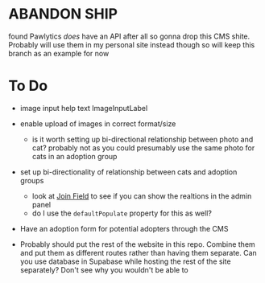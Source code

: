 # ABANDON SHIP
found Pawlytics *does* have an API after all so gonna drop this CMS shite. Probably will use them in my personal
site instead though so will keep this branch as an example for now

# To Do
- image input help text ImageInputLabel
- enable upload of images in correct format/size
  - is it worth setting up bi-directional relationship between photo and cat? probably not as you could presumably
  use the same photo for cats in an adoption group
- set up bi-directionality of relationship between cats and adoption groups
  - look at [Join Field](https://payloadcms.com/docs/fields/join) to see if you can show the realtions in the admin
  panel
  - do I use the `defaultPopulate` property for this as well?
- Have an adoption form for potential adopters through the CMS

- Probably should put the rest of the website in this repo. Combine them and put them as different routes rather
than having them separate. Can you use database in Supabase while hosting the rest of the site separately? Don't see
why you wouldn't be able to

